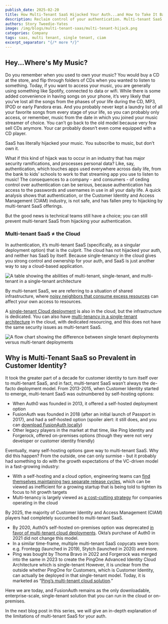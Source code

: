 ```yaml
---
publish_date: 2025-02-20
title: How Multi-Tenant SaaS Hijacked Your Auth...and How to Take It Back
description: Reclaim control of your authentication. Multi-tenant SaaS has hijacked customer identity (CIAM). Single-tenant cloud deployments can protect your data and security.
authors: Story Tweedie-Yates
image: /img/blogs/multi-tenant-saas/multi-tenant-hijack.png
categories: Company
tags: saas, multi tenant, single tenant, ciam
excerpt_separator: "{/* more */}"
---
```


## Hey...Where's My Music?

Do you remember when you used to own your music? You would buy a CD at the store, and flip through folders of CDs when you wanted to listen to something. Today, if you want to access your music, you are generally using something like Spotify, connected to data or wifi. While there is some added convenience in having songs on your phone, it’s very likely that you’ve lost all the songs from the phases of your life during the CD, MP3, IPOD or early Pandora eras. And you probably never kept a laundry list of all your favorite songs from every stage of your life, so you can probably only access, or remember, music from the date in which you joined your music streamer of choice. You can’t go back to the old model because very few sell CDs anymore. Your car probably doesn’t even come equipped with a CD player.

SaaS has literally hijacked your music. You subscribe to music, but don’t own it.

What if this kind of hijack was to occur in an industry that has major security ramifications, and processes personal data? Like, say, authentication, which touches apps used everywhere across daily life, from the bank to kids’ schools to work to that streaming app you use to listen to music! The consequences to a company - and consumers - of ceding control over authentication can be serious, because authentication has access to the passwords and usernames in use in all your daily life. A quick analysis shows that authentication, or the Customer Identity and Access Management (CIAM) industry, is not safe, and has fallen prey to hijacking by multi-tenant SaaS offerings.

But the good news is technical teams still have a choice; you can still prevent multi-tenant SaaS from hijacking your authentication.

### Multi-tenant SaaS ≠ the Cloud

In authentication, it’s multi-tenant SaaS (specifically, as a singular deployment option) that is the culprit. The cloud has not hijacked your auth, and neither has SaaS by itself. Because single-tenancy in the cloud gives you strong control and ownership for your auth, and SaaS is just another way to say a cloud-based application.

![A table showing the abilities of multi-tenant, single-tenant, and multi-tenant in a single-tenant architecture](/img/blogs/multi-tenant-saas/auth-hijack-table.png)

By multi-tenant SaaS, we are referring to a situation of shared infrastructure, where [noisy neighbors that consume excess resources](https://www.inngest.com/blog/fixing-multi-tenant-queueing-concurrency-problems) can affect your own access to resources.

A [single-tenant Cloud deployment](/resources/fusionauth-single-tenant-vs-multi-tenant.pdf) is also in the cloud, but the infrastructure is dedicated. You can also have [multi-tenancy in a single-tenant architecture](/blog/multi-tenancy-in-a-single-tenant-architecture) in the cloud, with dedicated resourcing, and this does not have the same security issues as multi-tenant SaaS.

![A flow chart showing the difference between single tenant deployments versus multi-tenant deployments](/img/blogs/multi-tenant-saas/single-vs-multi.png)

## Why is Multi-Tenant SaaS so Prevalent in Customer Identity?

It took the greater part of a decade for customer identity to turn itself over to multi-tenant SaaS, and in fact, multi-tenant SaaS wasn’t always the de-facto deployment model. From 2013-2015, when Customer Identity started to emerge, multi-tenant SaaS was outnumbered by self-hosting options:

- When Auth0 was founded in 2013, it offered a self-hosted deployment option
- FusionAuth was founded in 2018 (after an initial launch of Passport in 2017), and had a self-hosted option (spoiler alert: it still does, and you can [download FusionAuth locally](/get-started))
- Other legacy players in the market at that time, like Ping Identity and Forgerock, offered on-premises options (though they were not very developer or customer identity friendly)

Eventually, many self-hosting options gave way to multi-tenant SaaS. Why did this happen? From the outside, one can only surmise - but it probably had something to do with the growth expectations of the VC-driven model in a fast-growing industry:

- With a self-hosting and a cloud option, engineering teams can [find themselves maintaining two separate release cycles](https://www.uipath.com/blog/product-and-updates/simplifying-update-cycle-with-annual-self-host-releases), which can be viewed as inefficient for a growing startup that is being told to tighten its focus to hit growth targets
- Multi-tenancy is largely viewed as [a cost-cutting strategy](https://supertokens.medium.com/how-we-used-multi-tenancy-to-cut-our-aws-costs-by-50-9e3f68cf5414) for companies operating in the cloud

By 2025, the majority of Customer Identity and Access Management (CIAM) players had completely succumbed to multi-tenant SaaS.

- By 2020, Auth0’s self-hosted on-premises option was deprecated [in favor of multi-tenant cloud deployments](https://auth0.com/blog/auth0-architecture-running-in-multiple-cloud-providers-and-regions/). Okta’s purchase of Auth0 in 2021 did not change this model.
- In a similar time-frame, multiple multi-tenant SaaS copycats were born: e.g. Frontegg (launched in 2019), Stytch (launched in 2020) and more.
- Ping was bought by Thoma Bravo in 2022 and Forgerock was merged into the same in 2023 to create the PingOne Advanced Identity Cloud Architecture which is single-tenant However, it is unclear from the outside whether PingOne for Customers, which is Customer Identity, can actually be deployed in that single-tenant model. Today, it is marketed as “[Ping’s multi-tenant cloud solution](https://www.pingidentity.com/en/resources/blog/post/single-tenant-vs-multi-tenant-architecture.html#Single-Tenant-vs-Multi-Tenant-Which-is-Better).”

Here we are today, and FusionAuth remains as the only downloadable, enterprise-scale, single-tenant solution that you can run in the cloud or on-premises.

In the next blog post in this series, we will give an in-depth explanation of the limitations of multi-tenant SaaS for your auth.
